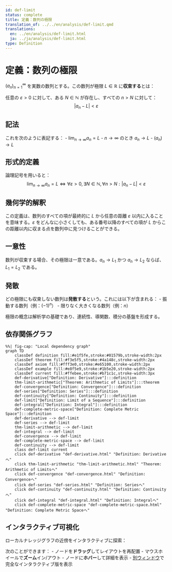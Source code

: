 ```yaml
---
id: def-limit
status: complete
title: 定義：数列の極限
translation_of: ../../en/analysis/def-limit.qmd
translations:
  en: ../en/analysis/def-limit.html
  ja: ../ja/analysis/def-limit.html
type: Definition
---
```


# 定義：数列の極限 {#def-limit}

$(a_n)_{n=1}^{\infty}$ を実数の数列とする。この数列が極限 $L \in \mathbb{R}$ に**収束する**とは：

任意の $\varepsilon > 0$ に対して、ある $N \in \mathbb{N}$ が存在し、すべての $n > N$ に対して：
$$|a_n - L| < \varepsilon$$

## 記法

これを次のように表記する：
- $\lim_{n \to \infty} a_n = L$
- $n \to \infty$ のとき $a_n \to L$
- $(a_n) \to L$

## 形式的定義

論理記号を用いると：
$$\lim_{n \to \infty} a_n = L \iff \forall \varepsilon > 0, \exists N \in \mathbb{N}, \forall n > N : |a_n - L| < \varepsilon$$

## 幾何学的解釈

この定義は、数列のすべての項が最終的に $L$ から任意の距離 $\varepsilon$ 以内に入ることを意味する。$\varepsilon$ をどんなに小さくしても、ある番号以降のすべての項が $L$ からこの距離以内に収まる点を数列中に見つけることができる。

## 一意性

数列が収束する場合、その極限は一意である。$a_n \to L_1$ かつ $a_n \to L_2$ ならば、$L_1 = L_2$ である。

## 発散

どの極限にも収束しない数列は**発散する**という。これには以下が含まれる：
- 振動する数列（例：$(-1)^n$）
- 限りなく大きくなる数列（例：$n$）

極限の概念は解析学の基礎であり、連続性、導関数、積分の基盤を形成する。

## 依存関係グラフ

```mermaid
%%| fig-cap: "Local dependency graph"
graph TD
    classDef definition fill:#e1f5fe,stroke:#01579b,stroke-width:2px
    classDef theorem fill:#f3e5f5,stroke:#4a148c,stroke-width:2px
    classDef axiom fill:#fff3e0,stroke:#e65100,stroke-width:2px
    classDef example fill:#e8f5e9,stroke:#1b5e20,stroke-width:2px
    classDef current fill:#ffebee,stroke:#b71c1c,stroke-width:3px
    def-derivative["Definition: Derivative"]:::definition
    thm-limit-arithmetic["Theorem: Arithmetic of Limits"]:::theorem
    def-convergence["Definition: Convergence"]:::definition
    def-series["Definition: Series"]:::definition
    def-continuity["Definition: Continuity"]:::definition
    def-limit["Definition: Limit of a Sequence"]:::definition
    def-integral["Definition: Integral"]:::definition
    def-complete-metric-space["Definition: Complete Metric Space"]:::definition
    def-derivative --> def-limit
    def-series --> def-limit
    thm-limit-arithmetic --> def-limit
    def-integral --> def-limit
    def-convergence --> def-limit
    def-complete-metric-space --> def-limit
    def-continuity --> def-limit
    class def-limit current
    click def-derivative "def-derivative.html" "Definition: Derivativeへ"
    click thm-limit-arithmetic "thm-limit-arithmetic.html" "Theorem: Arithmetic of Limitsへ"
    click def-convergence "def-convergence.html" "Definition: Convergenceへ"
    click def-series "def-series.html" "Definition: Seriesへ"
    click def-continuity "def-continuity.html" "Definition: Continuityへ"
    click def-integral "def-integral.html" "Definition: Integralへ"
    click def-complete-metric-space "def-complete-metric-space.html" "Definition: Complete Metric Spaceへ"
```

## インタラクティブ可視化

ローカルナレッジグラフの近傍をインタラクティブに探索：

::: {.graph-viz data-id="def-limit" data-width="700" data-height="500"}
:::

次のことができます：
- ノードを**ドラッグ**してレイアウトを再配置
- マウスホイールで**ズーム**イン/アウト
- ノードに**ホバー**して詳細を表示
- [別ウィンドウ](../../output/interactive/def-limit.html){target="_blank"}で完全なインタラクティブ版を表示
